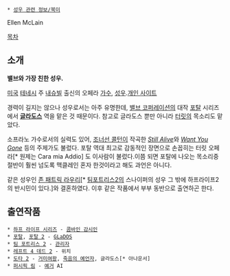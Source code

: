  * [[성우 관련 정보/북미]]

Ellen McLain

[[목차]]
== 소개 ==
'''밸브와 가장 친한 성우.'''

[[미국]] [[테네시]] 주 [[내슈빌]] 출신의 오페라 [[가수]], [[성우]].[http://ellenmclain.net/ 개인 사이트]

경력이 길지는 않으나 성우로서는 아주 유명한데, [[밸브 코퍼레이션]]의 대작 [[포탈]] 시리즈에서 '''[[글라도스]]''' 역을 맡은 것 때문이다. 참고로 글라도스 뿐만 아니라 [[터릿]]의 목소리도 맡았다.

소프라노 가수로서의 실력도 있어, [[조너선 콜턴]]이 작곡한 ''[[Still Alive]]''와 ''[[Want You Gone]]'' 등의 주제가도 불렀다. 포탈 역대 최고로 감동적인 장면으로 손꼽히는 터릿 오페라[* 원제는 Cara mia Addio] 도 이사람이 불렀다.이쯤 되면 포탈에 나오는 목소리중 절반이 훨씬 넘도록 맥클레인 혼자 한것이라고 해도 과언은 아니다.

같은 성우인 [[존 패트릭 라우리]][* [[팀포트리스2]]의 스나이퍼의 성우 그 밖에 하프라이프2의 반시민이 있다.]와 결혼하였다. 이후 같은 작품에서 부부 동반으로 출연하곤 한다.

== 출연작품 ==
 * [[하프 라이프 시리즈]] - [[콤바인 감시인]]
 * [[포탈(게임)|포탈]], [[포탈 2]] - [[GLaDOS]]
 * [[팀 포트리스 2]] - [[관리자(팀 포트리스 2)|관리자]]
 * [[레프트 4 데드 2]] - 위치
 * [[도타 2]] - [[거미여왕]], [[죽음의 예언자]], 글라도스[* 아나운서]
 * [[퍼시픽 림]] - [[예거(퍼시픽 림)|예거]] AI
